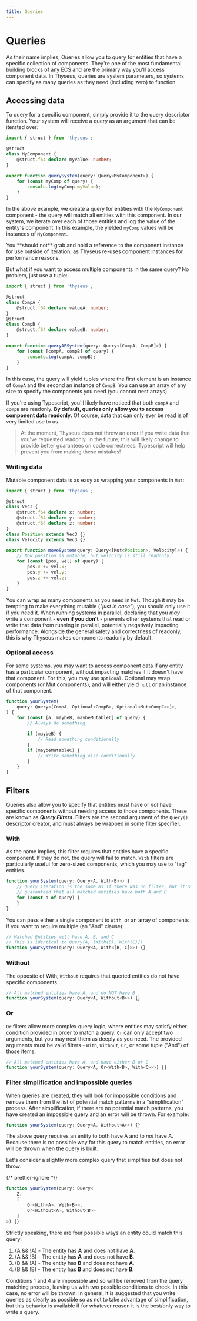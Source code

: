 ```yaml
---
title: Queries
---
```



# Queries

As their name implies, Queries allow you to query for entities that have a
specific collection of components. They're one of the most fundamental building
blocks of any ECS and are the primary way you'll access component data. In
Thyseus, queries are system parameters, so systems can specify as many queries
as they need (including zero) to function.

## Accessing data

To query for a specific component, simply provide it to the query descriptor
function. Your system will receive a query as an argument that can be iterated
over:

```ts
import { struct } from 'thyseus';

@struct
class MyComponent {
	@struct.f64 declare myValue: number;
}

export function querySystem(query: Query<MyComponent>) {
	for (const myComp of query) {
		console.log(myComp.myValue);
	}
}
```

In the above example, we create a query for entities with the `MyComponent`
component - the query will match all entities with this component. In our
system, we iterate over each of those entities and log the value of the entity's
component. In this example, the yielded `myComp` values will be instances of
`MyComponent`.

<Callout type="warn">
	You **should not** grab and hold a reference to the component instance for
	use outside of iteration, as Thyseus re-uses component instances for
	performance reasons.
</Callout>

But what if you want to access multiple components in the same query? No
problem, just use a tuple:

```ts
import { struct } from 'thyseus';

@struct
class CompA {
	@struct.f64 declare valueA: number;
}
@struct
class CompB {
	@struct.f64 declare valueB: number;
}

export function queryABSystem(query: Query<[CompA, CompB]>) {
	for (const [compA, compB] of query) {
		console.log(compA, compB);
	}
}
```

In this case, the query will yield tuples where the first element is an instance
of `CompA` and the second an instance of `CompB`. You can use an array of any
size to specify the components you need (you cannot nest arrays).

If you're using Typescript, you'll likely have noticed that both `compA` and
`compB` are readonly. **By default, queries only allow you to access component
data readonly.** Of course, data that can only ever be read is of very limited
use to us.

> At the moment, Thyseus does not throw an error if you write data that you've
> requested readonly. In the future, this will likely change to provide better
> guarantees on code correctness. Typescript will help prevent you from making
> these mistakes!

### Writing data

Mutable component data is as easy as wrapping your components in `Mut`:

```ts
import { struct } from 'thyseus';

@struct
class Vec3 {
	@struct.f64 declare x: number;
	@struct.f64 declare y: number;
	@struct.f64 declare z: number;
}
class Position extends Vec3 {}
class Velocity extends Vec3 {}

export function moveSystem(query: Query<[Mut<Position>, Velocity]>) {
	// Now position is mutable, but velocity is still readonly.
	for (const [pos, vel] of query) {
		pos.x += vel.x;
		pos.y += vel.y;
		pos.z += vel.z;
	}
}
```

You can wrap as many components as you need in `Mut`. Though it may be tempting
to make everything mutable (_"just in case"_), you should only use it if you
need it. When running systems in parallel, declaring that you _may_ write a
component - **even if you don't** - prevents other systems that read or write
that data from running in parallel, potentially negatively impacting
performance. Alongside the general safety and correctness of readonly, this is
why Thyseus makes components readonly by default.

### Optional access

For some systems, you may want to access component data if any entity has a
particular component, without impacting matches if it doesn't have that
component. For this, you may use `Optional`. Optional may wrap components (or
Mut components), and will either yield `null` or an instance of that component.

```ts
function yourSystem(
	query: Query<[CompA, Optional<CompB>, Optional<Mut<CompC>>]>,
) {
	for (const [a, maybeB, maybeMutableC] of query) {
		// Always do something

		if (maybeB) {
			// Read something conditionally
		}
		if (maybeMutableC) {
			// Write something else conditionally
		}
	}
}
```

## Filters

Queries also allow you to specify that entities must have or _not_ have specific
components without needing access to those components. These are known as
**_Query Filters_**. Filters are the second argument of the `Query()` descriptor
creator, and must always be wrapped in some filter specifier.

### With

As the name implies, this filter requires that entities have a specific
component. If they do not, the query will fail to match. `With` filters are
particularly useful for zero-sized components, which you may use to "tag"
entities.

```ts
function yourSystem(query: Query<A, With<B>>) {
	// Query iteration is the same as if there was no filter, but it's
	// guaranteed that all matched entities have both A and B
	for (const a of query) {
	}
}
```

You can pass either a single component to `With`, or an array of components if
you want to require multiple (an "And" clause):

```ts
// Matched Entities will have A, B, and C
// This is identical to Query(A, [With(B), With(C)])
function yourSystem(query: Query<A, With<[B, C]>>) {}
```

### Without

The opposite of With, `Without` requires that queried entities do not have
specific components.

```ts
// All matched entities have A, and do NOT have B
function yourSystem(query: Query<A, Without<B>>) {}
```

### Or

`Or` filters allow more complex query logic, where entities may satisfy either
condition provided in order to match a query. `Or` can only accept two
arguments, but you may nest them as deeply as you need. The provided arguments
must be valid filters - `With`, `Without`, `Or`, or some tuple ("And") of those
items.

```ts
// All matched entities have A, and have either B or C
function yourSystem(query: Query<A, Or<With<B>, With<C>>>) {}
```

### Filter simplification and impossible queries

When queries are created, they will look for impossible conditions and remove
them from the list of potential match patterns in a "simplification" process.
After simplification, if there are no potential match patterns, you have created
an impossible query and an error will be thrown. For example:

```ts
function yourSystem(query: Query<A, Without<A>>) {}
```

The above query requires an entity to both have A and to _not_ have A. Because
there is no possible way for this query to match entities, an error will be
thrown when the query is built.

Let's consider a slightly more complex query that simplifies but does not throw:

{/* prettier-ignore */}
```ts
function yourSystem(query: Query<
	Z,
	[
		Or<With<A>, With<B>>,
		Or<Without<A>, Without<B>>
	]
>) {}
```

Strictly speaking, there are four possible ways an entity could match this
query:

1. (A && !A) - The entity has **A** and does not have **A**.
2. (A && !B) - The entity has **A** and does not have **B**.
3. (B && !A) - The entity has **B** and does not have **A**.
4. (B && !B) - The entity has **B** and does not have **B**.

Conditions 1 and 4 are impossible and so will be removed from the query matching
process, leaving us with two possible conditions to check. In this case, no
error will be thrown. In general, it is suggested that you write queries as
clearly as possible so as not to take advantage of simplification, but this
behavior is available if for whatever reason it is the best/only way to write a
query.
